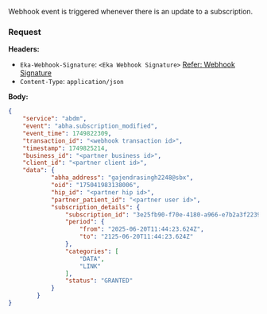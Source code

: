 Webhook event is triggered whenever there is an update to a subscription.
### Request
**Headers:**

- `Eka-Webhook-Signature`: `<Eka Webhook Signature>`  [Refer: Webhook Signature](/api-reference/connect/webhooks/webhook-signature)
- `Content-Type`: `application/json`

**Body:**

```json
{
    "service": "abdm",
    "event": "abha.subscription_modified",
    "event_time": 1749822309,
    "transaction_id": "<webhook transaction id>",
    "timestamp": 1749825214,
    "business_id": "<partner business id>",
    "client_id": "<partner client id>",
    "data": {
            "abha_address": "gajendrasingh2248@sbx",
            "oid": "175041983138006",
            "hip_id": "<partner hip id>",
            "partner_patient_id": "<partner user id>",
            "subscription_details": {
                "subscription_id": "3e25fb90-f70e-4180-a966-e7b2a3f2239c",
                "period": {
                    "from": "2025-06-20T11:44:23.624Z",
                    "to": "2125-06-20T11:44:23.624Z"
                },
                "categories": [
                    "DATA",
                    "LINK"
                ],
                "status": "GRANTED"
            }
        }
}
```